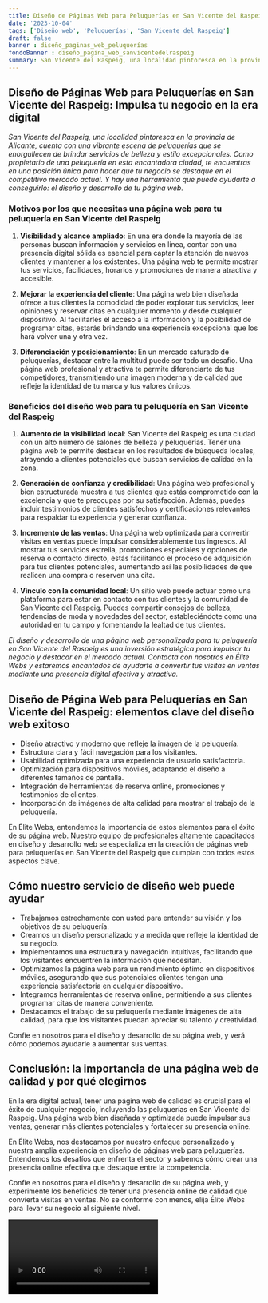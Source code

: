 ```yaml
---
title: Diseño de Páginas Web para Peluquerías en San Vicente del Raspeig
date: '2023-10-04'
tags: ['Diseño web', 'Peluquerías', 'San Vicente del Raspeig']
draft: false
banner : diseño_paginas_web_peluquerías
fondoBanner : diseño_pagina_web_sanvicentedelraspeig
summary: San Vicente del Raspeig, una localidad pintoresca en la provincia de Alicante, cuenta con una vibrante escena de peluquerías que se enorgullecen de brindar servicios de belleza y estilo excepcionales. Como propietario de una peluquería en esta encantadora ciudad, te encuentras en una posición única para hacer que tu negocio se destaque en el competitivo mercado actual. Y hay una herramienta que puede ayudarte a conseguirlo el diseño y desarrollo de tu página web.
---
```


## **Diseño de Páginas Web para Peluquerías en San Vicente del Raspeig: Impulsa tu negocio en la era digital**

*San Vicente del Raspeig, una localidad pintoresca en la provincia de Alicante, cuenta con una vibrante escena de peluquerías que se enorgullecen de brindar servicios de belleza y estilo excepcionales. Como propietario de una peluquería en esta encantadora ciudad, te encuentras en una posición única para hacer que tu negocio se destaque en el competitivo mercado actual. Y hay una herramienta que puede ayudarte a conseguirlo: el diseño y desarrollo de tu página web.*

### **Motivos por los que necesitas una página web para tu peluquería en San Vicente del Raspeig**

1. **Visibilidad y alcance ampliado**: En una era donde la mayoría de las personas buscan información y servicios en línea, contar con una presencia digital sólida es esencial para captar la atención de nuevos clientes y mantener a los existentes. Una página web te permite mostrar tus servicios, facilidades, horarios y promociones de manera atractiva y accesible.

2. **Mejorar la experiencia del cliente**: Una página web bien diseñada ofrece a tus clientes la comodidad de poder explorar tus servicios, leer opiniones y reservar citas en cualquier momento y desde cualquier dispositivo. Al facilitarles el acceso a la información y la posibilidad de programar citas, estarás brindando una experiencia excepcional que los hará volver una y otra vez.

3. **Diferenciación y posicionamiento**: En un mercado saturado de peluquerías, destacar entre la multitud puede ser todo un desafío. Una página web profesional y atractiva te permite diferenciarte de tus competidores, transmitiendo una imagen moderna y de calidad que refleje la identidad de tu marca y tus valores únicos.

### **Beneficios del diseño web para tu peluquería en San Vicente del Raspeig**

1. **Aumento de la visibilidad local**: San Vicente del Raspeig es una ciudad con un alto número de salones de belleza y peluquerías. Tener una página web te permite destacar en los resultados de búsqueda locales, atrayendo a clientes potenciales que buscan servicios de calidad en la zona.

2. **Generación de confianza y credibilidad**: Una página web profesional y bien estructurada muestra a tus clientes que estás comprometido con la excelencia y que te preocupas por su satisfacción. Además, puedes incluir testimonios de clientes satisfechos y certificaciones relevantes para respaldar tu experiencia y generar confianza.

3. **Incremento de las ventas**: Una página web optimizada para convertir visitas en ventas puede impulsar considerablemente tus ingresos. Al mostrar tus servicios estrella, promociones especiales y opciones de reserva o contacto directo, estás facilitando el proceso de adquisición para tus clientes potenciales, aumentando así las posibilidades de que realicen una compra o reserven una cita.

4. **Vínculo con la comunidad local**: Un sitio web puede actuar como una plataforma para estar en contacto con tus clientes y la comunidad de San Vicente del Raspeig. Puedes compartir consejos de belleza, tendencias de moda y novedades del sector, estableciéndote como una autoridad en tu campo y fomentando la lealtad de tus clientes.

*El diseño y desarrollo de una página web personalizada para tu peluquería en San Vicente del Raspeig es una inversión estratégica para impulsar tu negocio y destacar en el mercado actual. Contacta con nosotros en Élite Webs y estaremos encantados de ayudarte a convertir tus visitas en ventas mediante una presencia digital efectiva y atractiva.*

<GifSeo />

<Cta />

## Diseño de Página Web para Peluquerías en San Vicente del Raspeig: elementos clave del diseño web exitoso

- Diseño atractivo y moderno que refleje la imagen de la peluquería.
- Estructura clara y fácil navegación para los visitantes.
- Usabilidad optimizada para una experiencia de usuario satisfactoria.
- Optimización para dispositivos móviles, adaptando el diseño a diferentes tamaños de pantalla.
- Integración de herramientas de reserva online, promociones y testimonios de clientes.
- Incorporación de imágenes de alta calidad para mostrar el trabajo de la peluquería.

En Élite Webs, entendemos la importancia de estos elementos para el éxito de su página web. Nuestro equipo de profesionales altamente capacitados en diseño y desarrollo web se especializa en la creación de páginas web para peluquerías en San Vicente del Raspeig que cumplan con todos estos aspectos clave.

## Cómo nuestro servicio de diseño web puede ayudar

- Trabajamos estrechamente con usted para entender su visión y los objetivos de su peluquería.
- Creamos un diseño personalizado y a medida que refleje la identidad de su negocio.
- Implementamos una estructura y navegación intuitivas, facilitando que los visitantes encuentren la información que necesitan.
- Optimizamos la página web para un rendimiento óptimo en dispositivos móviles, asegurando que sus potenciales clientes tengan una experiencia satisfactoria en cualquier dispositivo.
- Integramos herramientas de reserva online, permitiendo a sus clientes programar citas de manera conveniente.
- Destacamos el trabajo de su peluquería mediante imágenes de alta calidad, para que los visitantes puedan apreciar su talento y creatividad.

Confíe en nosotros para el diseño y desarrollo de su página web, y verá cómo podemos ayudarle a aumentar sus ventas.

## Conclusión: la importancia de una página web de calidad y por qué elegirnos

En la era digital actual, tener una página web de calidad es crucial para el éxito de cualquier negocio, incluyendo las peluquerías en San Vicente del Raspeig. Una página web bien diseñada y optimizada puede impulsar sus ventas, generar más clientes potenciales y fortalecer su presencia online.

En Élite Webs, nos destacamos por nuestro enfoque personalizado y nuestra amplia experiencia en diseño de páginas web para peluquerías. Entendemos los desafíos que enfrenta el sector y sabemos cómo crear una presencia online efectiva que destaque entre la competencia.

Confíe en nosotros para el diseño y desarrollo de su página web, y experimente los beneficios de tener una presencia online de calidad que convierta visitas en ventas. No se conforme con menos, elija Élite Webs para llevar su negocio al siguiente nivel.

<Video />

<CtaBot job='Peluquerías' city='San Vicente del Raspeig'/>

<Gmaps query='San Vicente del Raspeig+españa+maps' />